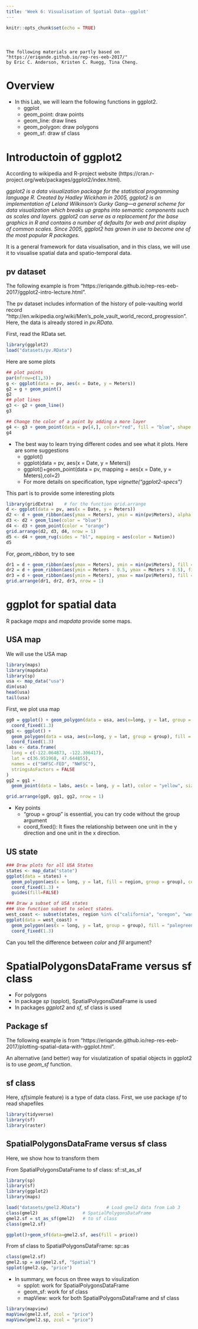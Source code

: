 ```yaml
---
title: 'Week 6: Visualisation of Spatial Data--ggplot'
---
```


<div style="margin-bottom:50px;">
```r
knitr::opts_chunk$set(echo = TRUE)
```

</div>


```
The following materials are partly based on "https://eriqande.github.io/rep-res-eeb-2017/" 
by Eric C. Anderson, Kristen C. Ruegg, Tina Cheng.
```

# Overview
* In this Lab, we will learn the following functions in ggplot2. 
  + ggplot
  + geom_point: draw points
  + geom_line: draw lines
  + geom_polygon: draw polygons
  + geom_sf: draw sf class


# Introductoin of ggplot2
According to wikipedia and R-project website (https://cran.r-project.org/web/packages/ggplot2/index.html). 

*ggplot2 is a data visualization package for the statistical programming language R. Created by Hadley Wickham in 2005, ggplot2 is an implementation of Leland Wilkinson's Gurky Gang—a general scheme for data visualization which breaks up graphs into semantic components such as scales and layers. ggplot2 can serve as a replacement for the base graphics in R and contains a number of defaults for web and print display of common scales. Since 2005, ggplot2 has grown in use to become one of the most popular R packages.*

It is a general framework for data visualisation, and in this class, we will use it to visualise spatial data and spatio-temporal data. 

## pv dataset
The following example is from "https://eriqande.github.io/rep-res-eeb-2017/ggplot2-intro-lecture.html". 

The pv dataset includes information of  the history of pole-vaulting world record "http://en.wikipedia.org/wiki/Men's_pole_vault_world_record_progression". Here, the data is already stored in *pv.RData*. 

First, read the RData set. 
```r

library(ggplot2)
load("datasets/pv.RData")
```

Here are some plots
```r
## plot points
par(mfrow=c(1,3))
g <- ggplot(data = pv, aes(x = Date, y = Meters))
g2 = g + geom_point()
g2
## plot lines
g3 <- g2 + geom_line()
g3

## Change the color of a point by adding a more layer
g4 <- g3 + geom_point(data = pv[4,], color="red", fill = "blue", shape = 21, size = 4, stroke =2) 
g4  
```

* The best way to learn trying different codes and see what it plots. Here are some suggestions
  + ggplot()
  + ggplot(data = pv, aes(x = Date, y = Meters))
  + ggplot()+geom_point(data = pv, mapping = aes(x = Date, y = Meters),col=2)
  + For more details on specification, type *vignette("ggplot2-specs")*




This part is to provide some interesting plots
```r
library(gridExtra)    # for the function grid.arrange
d <- ggplot(data = pv, aes(x = Date, y = Meters))
d2 <- d + geom_ribbon(aes(ymax = Meters), ymin = min(pv$Meters), alpha = 0.4, fill = "turquoise")
d3 <- d2 + geom_line(color = "blue")
d4 <- d3 + geom_point(color = "orange")
grid.arrange(d2, d3, d4, nrow = 1)
d5 <- d4 + geom_rug(sides = "bl", mapping = aes(color = Nation))
d5
```

For, *geom_ribbon*, try to see
```r
dr1 = d + geom_ribbon(aes(ymax = Meters), ymin = min(pv$Meters), fill = "grey70") + geom_line(aes(y = Meters))
dr2 = d + geom_ribbon(aes(ymin = Meters - 0.5, ymax = Meters + 0.5), fill = "grey70") + geom_line(aes(y = Meters))+ geom_point()
dr3 = d + geom_ribbon(aes(ymin = Meters), ymax = max(pv$Meters), fill = "grey70") + geom_line(aes(y = Meters))
grid.arrange(dr1, dr2, dr3, nrow = 1)
```






\newpage

# ggplot for spatial data

R package *maps* and *mapdata* provide some maps. 

## USA map
We will use the USA map
```r
library(maps)
library(mapdata)
library(sp)
usa <- map_data("usa")
dim(usa)
head(usa)
tail(usa)
```

First, we plot usa map
```r
gg0 = ggplot() + geom_polygon(data = usa, aes(x=long, y = lat, group = group)) + 
  coord_fixed(1.3)
gg1 <- ggplot() + 
  geom_polygon(data = usa, aes(x=long, y = lat, group = group), fill = "violet", color = "blue") + 
  coord_fixed(1.3)
labs <- data.frame(
  long = c(-122.064873, -122.306417),
  lat = c(36.951968, 47.644855),
  names = c("SWFSC-FED", "NWFSC"),
  stringsAsFactors = FALSE
)  
gg2 = gg1 + 
  geom_point(data = labs, aes(x = long, y = lat), color = "yellow", size = 2)

grid.arrange(gg0, gg1, gg2, nrow = 1)
```

* Key points
  + "group = group" is essential, you can try code without the group argument
  + coord_fixed(): It fixes the relationship between one unit in the y direction and one unit in the x direction. 



## US state
```r
### Draw plots for all USA States
states <- map_data("state")
ggplot(data = states) + 
  geom_polygon(aes(x = long, y = lat, fill = region, group = group), color = "white") + 
  coord_fixed(1.3) +
  guides(fill=FALSE) 

### Draw a subset of USA states
### Use function subset to select states. 
west_coast <- subset(states, region %in% c("california", "oregon", "washington"))
ggplot(data = west_coast) + 
  geom_polygon(aes(x = long, y = lat, group = group), fill = "palegreen", color = "black") + 
  coord_fixed(1.3)
```

Can you tell the difference between *color* and *fill* argument? 


# SpatialPolygonsDataFrame versus sf class

* For polygons
+ In package *sp* (spplot), SpatialPolygonsDataFrame is used
+ In packages *ggplot2* and *sf*, sf class is used

## Package sf

The following example is from "https://eriqande.github.io/rep-res-eeb-2017/plotting-spatial-data-with-ggplot.html".

An alternative (and better) way for visulatization of spatial objects in ggplot2 is to use *geom_sf* function. 


## sf class
Here, *sf*(simple feature) is a type of data class. First, we use package *sf* to read shapefiles

```r
library(tidyverse)
library(sf)
library(raster)
```


## SpatialPolygonsDataFrame versus sf class


Here, we show how to transform them


From SpatialPolygonsDataFrame to sf class: sf::st_as_sf
```r
library(sp)
library(sf)
library(ggplot2)
library(maps)
```


```r
load("datasets/gmel2.RData")          # Load gmel2 data from Lab 3
class(gmel2)                 # SpatialPolygonsDataFrame
gmel2.sf = st_as_sf(gmel2)   # to sf class
class(gmel2.sf)

ggplot()+geom_sf(data=gmel2.sf, aes(fill = price))

```
From sf class to SpatialPolygonsDataFrame: sp::as
```r
class(gmel2.sf)
gmel2.sp = as(gmel2.sf, "Spatial")
spplot(gmel2.sp, "price")
```

* In summary, we focus on three ways to visulization
  + spplot:    work for SpatialPolygonsDataFrame
  + geom_sf:   work for sf class
  + mapView:   work for both SpatialPolygonsDataFrame and sf class

```r
library(mapview)
mapView(gmel2.sf, zcol = "price")
mapView(gmel2.sp, zcol = "price")   
```
